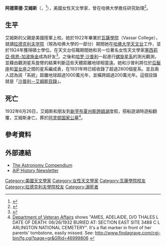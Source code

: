'''阿德萊德·艾姆斯'''（{{lang-en|'''Adelaide Ames'''}}，{{bd|1900年|6月3日|1932年|6月26日}}<ref>{{Cite web |url=http://www.loc.gov/rr/scitech/womenastro/womenastro-ab.html#A |title=Women in Astronomy: A Comprehensive Bibliography |access-date=2013-04-04 |archive-date=2021-05-23 |archive-url=https://web.archive.org/web/20210523124403/https://www.loc.gov/rr/scitech/womenastro/womenastro-ab.html#A |dead-url=no }}</ref>），美國女性天文學家，曾在哈佛大學擔任研究助理<ref>{{Cite web |url=http://articles.adsabs.harvard.edu//full/1932PA.....40..448./0000448.000.html |title=Research Astronomer Lost by Drowning |access-date=2013-04-04 |archive-date=2020-07-28 |archive-url=https://web.archive.org/web/20200728232756/http://articles.adsabs.harvard.edu//full/1932PA.....40..448./0000448.000.html |dead-url=no }}</ref>。 

==生平==
艾姆斯的父親是美國陸軍上校。她於1922年畢業於[[瓦薩學院|瓦薩學院]]（Vassar College），就讀[[拉德克利夫学院|拉德克利夫学院]]（現為哈佛大學的一部分）期間她在[[哈佛大学天文台|哈佛大学天文台]]工作，並於1924年獲得碩士學位。在天文台任職期間她和另一位著名女性天文學家[[塞西莉亞·佩恩-加波施金|塞西莉亞·佩恩-加波施金]]成為好友<ref>{{Cite web |url=http://adsabs.harvard.edu/full/1990BAAS...22R.841W |title=Adelaide Ames and the Shapley-Ames Catalogue |access-date=2013-04-04 |archive-date=2019-07-13 |archive-url=https://web.archive.org/web/20190713111902/http://adsabs.harvard.edu/full/1990BAAS...22R.841W |dead-url=no }}</ref>。之後和[[哈罗·沙普利|哈罗·沙普利]]一起進行[[螺旋星系|螺旋星系]]的測光觀測，並藉由觀測星系旋臂的結果判斷這些天體距離地球相當遠。她和沙普利將位於[[后髮座|后髮座]]和[[室女座|室女座]]之間的星系編成表，在1931年時已經收錄了超過2800個星系。並且兩人認為該「系統」距離地球超過1000萬光年，並橫跨超過200萬光年。這個目錄就是「[[沙普利－艾姆斯目錄|沙普利－艾姆斯目錄]]」。

==死亡==
1932年6月26日，艾姆斯和朋友到[[新罕布夏州|新罕布夏州]][[斯誇姆湖|斯誇姆湖]]度假，搭船遊湖時遊船翻覆，艾姆斯身亡。葬於[[阿灵顿国家公墓|阿灵顿国家公墓]]<ref>[http://gravelocator.cem.va.gov/index.html Department of Veteran Affairs] {{Wayback|url=http://gravelocator.cem.va.gov/index.html |date=20190601190609 }} shows "AMES, ADELAIDE, D/O THALES L DATE OF DEATH: 06/26/1932 BURIED AT: SECTION EAST  SITE 3488 C L	ARLINGTON NATIONAL CEMETERY".  It's a flat marker in front of her parents' tombstone, easily missed.  See:  http://www.findagrave.com/cgi-bin/fg.cgi?page=gr&GRid=46999806 {{Wayback|url=http://www.findagrave.com/cgi-bin/fg.cgi?page=gr&GRid=46999806 |date=20160307002936 }}</ref>。

==參考資料==
{{reflist}}

==外部連結==
*[http://astronomycompendium.wikispaces.com/Ames,+Adelaide The Astronomy Compendium] {{Wayback|url=http://astronomycompendium.wikispaces.com/Ames,+Adelaide |date=20121217061829 }}
*[https://web.archive.org/web/20140110145700/http://www.aip.org/history/newsletter/spring2007/photo-ames.html AIP History Newsletter]

{{DEFAULTSORT:Ames, Adelaide}}
[[Category:美國天文學家|Category:美國天文學家]]
[[Category:女性天文學家|Category:女性天文學家]]
[[Category:瓦薩學院校友|Category:瓦薩學院校友]]
[[Category:拉德克利夫學院校友|Category:拉德克利夫學院校友]]
[[Category:溺死者|Category:溺死者]]